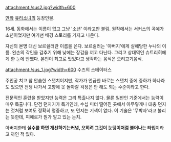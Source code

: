 attachment:/sus2.jpg?width=600

[[만화]] [[유리소녀]]의 등장인물.

16세. 동화에서는 이름이 없고 그냥 '소년' 이라고만 불림. 원작에서는 서커스의 곡예가 소년이었지만 여기선 배경 스토리를 가지고 나온다. 

자신의 본명 대신 보르쉴러란 이름을 쓴다. 보르쉴러는 '아버지'에게 살해당한 누나의 이름. 왼손의 각인을 감추기 위해 낮에는 장갑을 끼고 다닌다. 그리고 상대역인 슈트리히에게 한 눈에 반했다. 본인이 최고로 맛있다고 생각하는 음식은 오리고기음식.

attachment:/sus_1.jpg?width=600
수즈의 스테이터스

주인공 치고 참 안습한 스탯치이지만, 작가가 언급한 바로는 스탯치 중에 중하가 하나라도 있으면 전쟁 나가서 고향에 못 돌아갈 걱정은 안 해도 되는 수준이라고 한다.
 
전문적인 훈련을 받았지만 능력은 그리 특출나지 않다. 물론 일반인 기준에서는 능력이 매우 특출나다. 단검 던지기가 특기인데, 수십 미터 떨어진 곳에서 아무렇게나 대충 던지는 것처럼 보여도 정확히 명중하고, 또 던지는 기색이 없다. 이 기술은 '무박자'라고 불리는 듯한데, 피에로가 뭔가 알고 있는 눈치.

아버지한테 '''실수를 하면 개선하기는커녕, 오히려 그것이 눈덩이처럼 불어나는 타입'''이라고 까인 적 있다.
